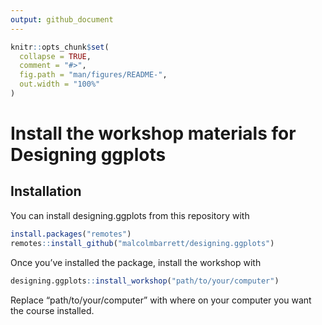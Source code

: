 ```yaml
---
output: github_document
---
```


<!-- README.md is generated from README.Rmd. Please edit that file -->

```r
knitr::opts_chunk$set(
  collapse = TRUE,
  comment = "#>",
  fig.path = "man/figures/README-",
  out.width = "100%"
)
```

# Install the workshop materials for Designing ggplots

<!-- badges: start -->
<!-- badges: end -->

## Installation

You can install designing.ggplots from this repository with

``` r
install.packages("remotes")
remotes::install_github("malcolmbarrett/designing.ggplots")
```

Once you've installed the package, install the workshop with

``` r
designing.ggplots::install_workshop("path/to/your/computer")
```

Replace "path/to/your/computer" with where on your computer you want the course installed.
